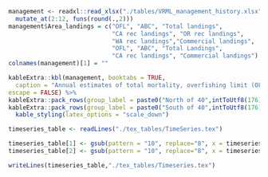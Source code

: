 
```r
management <- readxl::read_xlsx("./tables/VRML_management_history.xlsx", sheet = "Management")  %>%
  mutate_at(2:12, funs(round(.,2)))
management$Area_landings = c("OFL", "ABC", "Total landings", 
                             "CA rec landings", "OR rec landings", 
                             "WA rec landings","Commercial landings", 
                             "OFL", "ABC", "Total Landings", 
                             "CA rec landings", "Commercial landings")
colnames(management)[1] = ""

```


```r
kableExtra::kbl(management, booktabs = TRUE, 
  caption = "Annual estimates of total mortality, overfishing limit (OFL), acceptable biological catch (ABC), annual catch limit (ACL) for vermilion. The ABC is equal to the ACL.  Data were obtained from the GEMM reports.",
escape = FALSE) %>%
kableExtra::pack_rows(group_label = paste0("North of 40",intToUtf8(176),"10\' N"), start_row = 1, end_row = 7) %>%
kableExtra::pack_rows(group_label = paste0("South of 40",intToUtf8(176),"10\' N"), start_row = 8, end_row = 12) %>%
  kable_styling(latex_options = "scale_down")
```


```r
timeseries_table <- readLines("./tex_tables/TimeSeries.tex")

timeseries_table[1] <- gsub(pattern = "10", replace="8", x = timeseries_table[1])
timeseries_table[2] <- gsub(pattern = "10", replace="8", x = timeseries_table[2])

writeLines(timeseries_table,"./tex_tables/Timeseries.tex") 
```



\include{tex_tables/e_ReferencePoints_ES.tex}


\include{tex_tables/TimeSeries.tex}
